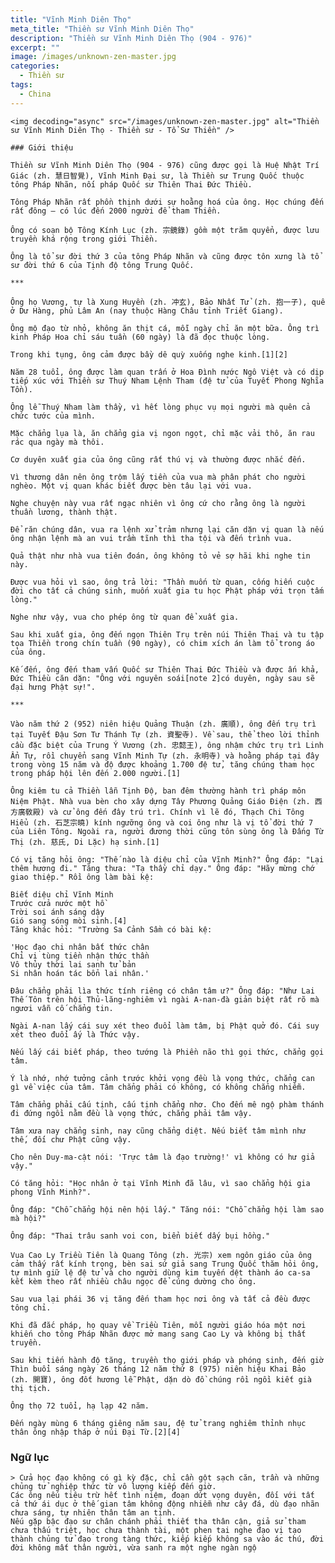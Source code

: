 ```yaml
---
title: "Vĩnh Minh Diên Thọ"
meta_title: "Thiền sư Vĩnh Minh Diên Thọ"
description: "Thiền sư Vĩnh Minh Diên Thọ (904 - 976)"
excerpt: ""
image: /images/unknown-zen-master.jpg
categories:
  - Thiền sư
tags:
  - China
---
```


<div className="grid xl:grid-cols-8 lg:grid-cols-8 md:grid-cols-2 sm:grid-cols-2 xs:grid-cols-1 gap-8 bg-body dark:bg-darkmode-body">

  <div className="lg:col-span-3 md:col-span-1">

    <img decoding="async" src="/images/unknown-zen-master.jpg" alt="Thiền sư Vĩnh Minh Diên Thọ - Thiền sư - Tổ Sư Thiền" />

    ### Giới thiệu

    Thiền sư Vĩnh Minh Diên Thọ (904 - 976) cũng được gọi là Huệ Nhật Trí Giác (zh. 慧日智覺), Vĩnh Minh Đại sư, là Thiền sư Trung Quốc thuộc tông Pháp Nhãn, nối pháp Quốc sư Thiên Thai Đức Thiều.

    Tông Pháp Nhãn rất phồn thịnh dưới sự hoằng hoá của ông. Học chúng đến rất đông – có lúc đến 2000 người để tham Thiền.

    Ông có soạn bộ Tông Kính Lục (zh. 宗鏡錄) gồm một trăm quyển, được lưu truyền khá rộng trong giới Thiền.

    Ông là tổ sư đời thứ 3 của tông Pháp Nhãn và cũng được tôn xưng là tổ sư đời thứ 6 của Tịnh độ tông Trung Quốc.

    ***

    Ông họ Vương, tự là Xung Huyền (zh. 冲玄), Bảo Nhất Tử (zh. 抱一子), quê ở Dư Hàng, phủ Lâm An (nay thuộc Hàng Châu tỉnh Triết Giang).

    Ông mộ đạo từ nhỏ, không ăn thịt cá, mỗi ngày chỉ ăn một bữa. Ông trì kinh Pháp Hoa chỉ sáu tuần (60 ngày) là đã đọc thuộc lòng.

    Trong khi tụng, ông cảm được bầy dê quỳ xuống nghe kinh.[1][2]

    Năm 28 tuổi, ông được làm quan trấn ở Hoa Đình nước Ngô Việt và có dịp tiếp xúc với Thiền sư Thuý Nham Lệnh Tham (đệ tử của Tuyết Phong Nghĩa Tồn).

    Ông lễ Thuý Nham làm thầy, vì hết lòng phục vụ mọi người mà quên cả chức tước của mình.

    Mặc chẳng lụa là, ăn chẳng gia vị ngon ngọt, chỉ mặc vải thô, ăn rau rác qua ngày mà thôi.

    Cơ duyên xuất gia của ông cũng rất thú vị và thường được nhắc đến.

    Vì thương dân nên ông trộm lấy tiền của vua mà phân phát cho người nghèo. Một vị quan khác biết được bèn tâu lại với vua.

    Nghe chuyện này vua rất ngạc nhiên vì ông cứ cho rằng ông là người thuần lương, thành thật.

    Để răn chúng dân, vua ra lệnh xử trảm nhưng lại căn dặn vị quan là nếu ông nhận lệnh mà an vui trầm tĩnh thì tha tội và đến trình vua.

    Quả thật như nhà vua tiên đoán, ông không tỏ vẻ sợ hãi khi nghe tin này.

    Được vua hỏi vì sao, ông trả lời: "Thần muốn từ quan, cống hiến cuộc đời cho tất cả chúng sinh, muốn xuất gia tu học Phật pháp với trọn tấm lòng."

    Nghe như vậy, vua cho phép ông từ quan để xuất gia.

    Sau khi xuất gia, ông đến ngọn Thiên Trụ trên núi Thiên Thai và tu tập tọa Thiền trong chín tuần (90 ngày), có chim xích án làm tổ trong áo của ông.

    Kế đến, ông đến tham vấn Quốc sư Thiên Thai Đức Thiều và được ấn khả, Đức Thiều căn dặn: "Ông với nguyên soái[note 2]có duyên, ngày sau sẽ đại hưng Phật sự!".

    ***

    Vào năm thứ 2 (952) niên hiệu Quảng Thuận (zh. 廣順), ông đến trụ trì tại Tuyết Đậu Sơn Tư Thánh Tự (zh. 資聖寺). Về sau, thể theo lời thỉnh cầu đặc biệt của Trung Ý Vương (zh. 忠懿王), ông nhậm chức trụ trì Linh Ẩn Tự, rồi chuyển sang Vĩnh Minh Tự (zh. 永明寺) và hoằng pháp tại đây trong vòng 15 năm và độ được khoảng 1.700 đệ tử, tăng chúng tham học trong pháp hội lên đến 2.000 người.[1]

    Ông kiêm tu cả Thiền lẫn Tịnh Độ, ban đêm thường hành trì pháp môn Niệm Phật. Nhà vua bèn cho xây dựng Tây Phương Quảng Giáo Điện (zh. 西方廣敎殿) và cử ông đến đây trú trì. Chính vì lẽ đó, Thạch Chi Tông Hiểu (zh. 石芝宗曉) kính ngưỡng ông và coi ông như là vị tổ đời thứ 7 của Liên Tông. Ngoài ra, người đương thời cũng tôn sùng ông là Đấng Từ Thị (zh. 慈氏, Di Lặc) hạ sinh.[1]

    Có vị tăng hỏi ông: "Thế nào là diệu chỉ của Vĩnh Minh?" Ông đáp: "Lại thêm hương đi." Tăng thưa: "Tạ thầy chỉ dạy." Ông đáp: "Hãy mừng chớ giao thiệp." Rồi ông làm bài kệ:

    Biết diệu chỉ Vĩnh Minh
    Trước cửa nước một hồ
    Trời soi ánh sáng dậy
    Gió sang sóng mòi sinh.[4]
    Tăng khác hỏi: "Trường Sa Cảnh Sầm có bài kệ:

    'Học đạo chi nhân bất thức chân
    Chỉ vị tùng tiền nhận thức thần
    Vô thủy thời lai sanh tử bản
    Si nhân hoán tác bổn lai nhân.'

    Đâu chẳng phải lìa thức tính riêng có chân tâm ư?" Ông đáp: "Như Lai Thế Tôn trên hội Thủ-lăng-nghiêm vì ngài A-nan-đà giản biệt rất rõ mà ngươi vẫn cố chẳng tin.

    Ngài A-nan lấy cái suy xét theo đuổi làm tâm, bị Phật quở đó. Cái suy xét theo đuổi ấy là Thức vậy.

    Nếu lấy cái biết pháp, theo tướng là Phiền não thì gọi thức, chẳng gọi tâm.

    Ý là nhớ, nhớ tưởng cảnh trước khởi vọng đều là vọng thức, chẳng can gì về việc của tâm. Tâm chẳng phải có không, có không chẳng nhiễm.

    Tâm chẳng phải cấu tịnh, cấu tịnh chẳng nhơ. Cho đến mê ngộ phàm thánh đi đứng ngồi nằm đều là vọng thức, chẳng phải tâm vậy.

    Tâm xưa nay chẳng sinh, nay cũng chẳng diệt. Nếu biết tâm mình như thế, đối chư Phật cũng vậy.

    Cho nên Duy-ma-cật nói: 'Trực tâm là đạo trường!' vì không có hư giả vậy."

    Có tăng hỏi: "Học nhân ở tại Vĩnh Minh đã lâu, vì sao chẳng hội gia phong Vĩnh Minh?".

    Ông đáp: "Chỗ chẳng hội nên hội lấy." Tăng nói: "Chỗ chẳng hội làm sao mà hội?"

    Ông đáp: "Thai trâu sanh voi con, biển biết dấy bụi hồng."

    Vua Cao Ly Triều Tiên là Quang Tông (zh. 光宗) xem ngôn giáo của ông cảm thấy rất kính trọng, bèn sai sứ giả sang Trung Quốc thăm hỏi ông, tự mình giữ lệ đệ tử và cho người dùng kim tuyến dệt thành áo ca-sa kết kèm theo rất nhiều châu ngọc để cúng dường cho ông.

    Sau vua lại phái 36 vị tăng đến tham học nơi ông và tất cả đều được tông chỉ.

    Khi đã đắc pháp, họ quay về Triều Tiên, mỗi người giáo hóa một nơi khiến cho tông Pháp Nhãn được mở mang sang Cao Ly và không bị thất truyền.

    Sau khi tiến hành độ tăng, truyền thọ giới pháp và phóng sinh, đến giờ Thìn buổi sáng ngày 26 tháng 12 năm thứ 8 (975) niên hiệu Khai Bảo (zh. 開寶), ông đốt hương lễ Phật, dặn dò đồ chúng rồi ngồi kiết già thị tịch.

    Ông thọ 72 tuổi, hạ lạp 42 năm.

    Đến ngày mùng 6 tháng giêng năm sau, đệ tử trang nghiêm thỉnh nhục thân ông nhập tháp ở núi Đại Từ.[2][4]

</div>

<div className="lg:col-span-5 md:col-span-1">

### Ngữ lục

    > Cửa học đạo không có gì kỳ đặc, chỉ cần gột sạch căn, trần và những chủng tử nghiệp thức từ vô lượng kiếp đến giờ.
    Các ông nếu tiêu trừ hết tình niệm, đoạn dứt vọng duyên, đối với tất cả thứ ái dục ở thế gian tâm không động nhiễm như cây đá, dù đạo nhãn chưa sáng, tự nhiên thân tâm an tịnh.
    Nếu gặp bậc đạo sư chân chánh phải thiết tha thân cận, giả sử tham chưa thấu triệt, học chưa thành tài, một phen tai nghe đạo vị tạo thành chủng tử đạo trong tàng thức, kiếp kiếp không sa vào ác thú, đời đời không mất thân người, vừa sanh ra một nghe ngàn ngộ

</div>

</div>
